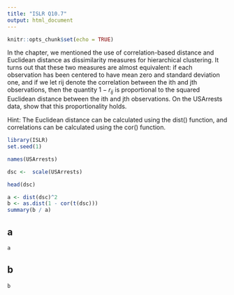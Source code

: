 ```yaml
---
title: "ISLR Q10.7"
output: html_document
---
```


```r
knitr::opts_chunk$set(echo = TRUE)
```

In the chapter, we mentioned the use of correlation-based distance and Euclidean distance as dissimilarity measures for hierarchical clustering. It turns out that these two measures are almost equivalent: if each observation has been centered to have mean zero and standard deviation one, and if we let rij denote the correlation between the ith and jth observations, then the quantity $1 − r_{ij}$ is proportional to the squared Euclidean distance between the ith and jth observations.
On the USArrests data, show that this proportionality holds.

Hint: The Euclidean distance can be calculated using the dist() function, and correlations can be calculated using the cor() function.

```r
library(ISLR)
set.seed(1)
```

```r
names(USArrests)
```

```r
dsc <-  scale(USArrests)
```

```r
head(dsc)
```

```r
a <- dist(dsc)^2
b <- as.dist(1 - cor(t(dsc)))
summary(b / a)
```

## a
```r
a
```

## b

```r
b
```

